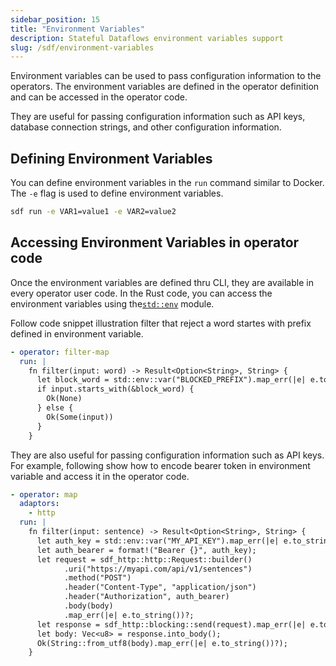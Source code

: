 ```yaml
---
sidebar_position: 15
title: "Environment Variables"
description: Stateful Dataflows environment variables support
slug: /sdf/environment-variables
---
```


Environment variables can be used to pass configuration information to the operators.  The environment variables are defined in the operator definition and can be accessed in the operator code.

They are useful for passing configuration information such as API keys, database connection strings, and other configuration information.

## Defining Environment Variables

You can define environment variables in the `run` command similar to Docker.  The `-e` flag is used to define environment variables.

```bash
sdf run -e VAR1=value1 -e VAR2=value2
```

## Accessing Environment Variables in operator code

Once the environment variables are defined thru CLI, they are available in every operator user code.  In the Rust code, you can access the environment variables using the[`std::env`](https://doc.rust-lang.org/std/env/index.html) module.

Follow code snippet illustration filter that reject a word startes with prefix defined in environment variable.

```yaml
- operator: filter-map
  run: |
    fn filter(input: word) -> Result<Option<String>, String> {
      let block_word = std::env::var("BLOCKED_PREFIX").map_err(|e| e.to_string())?;
      if input.starts_with(&block_word) {
        Ok(None)
      } else {
        Ok(Some(input))
      }
    }
```

They are also useful for passing configuration information such as API keys.  For example, following show how to encode bearer token in environment variable and access it in the operator code.


```yaml
- operator: map
  adaptors:
    - http
  run: |
    fn filter(input: sentence) -> Result<Option<String>, String> {
      let auth_key = std::env::var("MY_API_KEY").map_err(|e| e.to_string())?;
      let auth_bearer = format!("Bearer {}", auth_key);
      let request = sdf_http::http::Request::builder()
            .uri("https://myapi.com/api/v1/sentences")
            .method("POST")
            .header("Content-Type", "application/json")
            .header("Authorization", auth_bearer)
            .body(body)
            .map_err(|e| e.to_string())?;
      let response = sdf_http::blocking::send(request).map_err(|e| e.to_string())?;
      let body: Vec<u8> = response.into_body();
      Ok(String::from_utf8(body).map_err(|e| e.to_string())?);
    }
```
